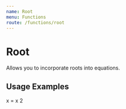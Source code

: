 ```yaml
---
name: Root
menu: Functions
route: /functions/root
---
```




# Root
Allows you to incorporate roots into equations.

## Usage Examples

<Playground>
  <span className="math">
    x = <Root degree="2">
      x
      <SuperScript >
        2
      </SuperScript>
    </Root>
  </span>
</Playground>
